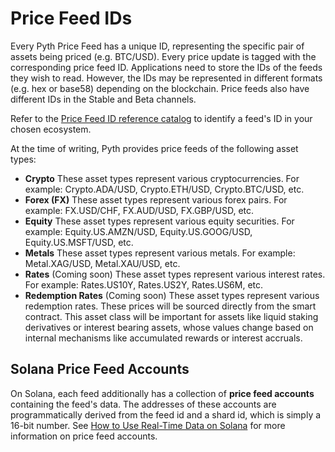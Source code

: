 # Price Feed IDs

Every Pyth Price Feed has a unique ID, representing the specific pair of assets being priced (e.g. BTC/USD).
Every price update is tagged with the corresponding price feed ID.
Applications need to store the IDs of the feeds they wish to read.
However, the IDs may be represented in different formats (e.g. hex or base58) depending on the blockchain.
Price feeds also have different IDs in the Stable and Beta channels.

Refer to the [Price Feed ID reference catalog](https://pyth.network/developers/price-feed-ids) to identify a feed's ID in your chosen ecosystem.

At the time of writing, Pyth provides price feeds of the following asset types:

- **Crypto**
  These asset types represent various cryptocurrencies. For example: Crypto.ADA/USD, Crypto.ETH/USD, Crypto.BTC/USD, etc.
- **Forex (FX)**
  These asset types represent various forex pairs. For example: FX.USD/CHF, FX.AUD/USD, FX.GBP/USD, etc.
- **Equity**
  These asset types represent various equity securities. For example: Equity.US.AMZN/USD, Equity.US.GOOG/USD, Equity.US.MSFT/USD, etc.
- **Metals**
  These asset types represent various metals. For example: Metal.XAG/USD, Metal.XAU/USD, etc.
- **Rates** (Coming soon)
  These asset types represent various interest rates. For example: Rates.US10Y, Rates.US2Y, Rates.US6M, etc.
- **Redemption Rates** (Coming soon)
  These asset types represent various redemption rates. These prices will be sourced directly from the smart contract. This asset class will be important for assets like liquid staking derivatives or interest bearing assets, whose values change based on internal mechanisms like accumulated rewards or interest accruals.

## Solana Price Feed Accounts

On Solana, each feed additionally has a collection of **price feed accounts** containing the feed's data.
The addresses of these accounts are programmatically derived from the feed id and a shard id, which is simply a 16-bit number.
See [How to Use Real-Time Data on Solana](./use-real-time-data/solana#price-feed-accounts) for more information on price feed accounts.
